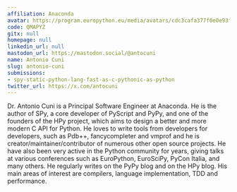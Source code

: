 ```yaml
---
affiliation: Anaconda
avatar: https://program.europython.eu/media/avatars/cdc3cafa377f0e0e93fc69636021ef65_Uf9XcVF.jpg
code: QMAPYZ
gitx: null
homepage: null
linkedin_url: null
mastodon_url: https://mastodon.social/@antocuni
name: Antonio Cuni
slug: antonio-cuni
submissions:
- spy-static-python-lang-fast-as-c-pythonic-as-python
twitter_url: https://x.com/antocuni
---
```


Dr. Antonio Cuni is a Principal Software Engineer at Anaconda. He is the author of SPy, a core developer of PyScript and PyPy, and one of the founders of the HPy project, which aims to design a better and more modern C API for Python. He loves to write tools from developers for developers, such as Pdb++, fancycompleter and vmprof and he is creator/maintainer/contributor of numerous other open source projects. He have also been very active in the Python community for years, giving talks at various conferences such as EuroPython, EuroSciPy, PyCon Italia, and many others. He regularly writes on the PyPy blog and on the HPy blog. His main areas of interest are compilers, language implementation, TDD and performance.
